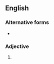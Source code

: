 {{also|colourblind|colour-blind}}

==English==

===Alternative forms===
* {{l|en|colour-blind}}

===Adjective===
{{en-adj}}

# {{alternative spelling of|from=British spelling|lang=en|color blind}}